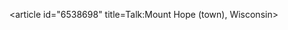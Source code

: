 <article id="6538698" title=Talk:Mount Hope (town), Wisconsin>
	<talkpage id="6538698" title="Talk:Mount Hope (town), Wisconsin">
{{WikiProject Wisconsin|class=stub|importance=low}}
{{WPCities|class=stub|importance=low}}
	</talkpage>
</article>
